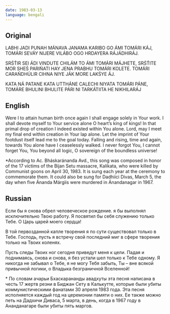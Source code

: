 ```yaml
---
date: 1983-03-13
language: bengali
---
```


## Original

LABHI JADI PUNAH MÁNAVA JANAMA
KARIBO GO ÁMI TOMÁRI KÁJ,
TOMÁRI SEVÁY NIJERE VILÁBO
OGO HRDAYERA RÁJÁDHIRÁJ.

SRŚT́IR SEI ÁDI VINDUTE
CHILÁM TO ÁMI TOMÁRI MÁJHETE,
SRŚT́ITE MOR SHEŚ PARIŃATI
HAY JENA PRABHU TOMÁRI KOLETE.
TOMÁRI CARAŃDHÚLIR CIHNA
NIYE JÁK MORE LAKŚYE ÁJ.

KATA NÁ PATANE KATA UTTHÁNE
CALECHI NIYATA TOMÁRI PÁNE,
TOMÁRE BHULINI BHULITE PÁRI NI
TARKÁTIITA HE NIKHILARÁJ

## English

Were I to attain human birth once again
I shall engage solely in Your work.
I shall devote myself to Your service alone
O heart’s king of kings!
In that primal drop of creation
I indeed existed within You alone.
Lord, may I meet my final end within creation
in Your lap alone.
Let the imprint of Your footdust itself
lead me to the goal today.
Falling and rising, time and again,
towards You alone have I ceaselessly walked.
I never forgot You, I cannot forget You,
You beyond all logic,
O sovereign of the boundless universe!



*According to Ac. Bháskaránanda Avd.,
this song was composed in honor of the 17 victims
of the Bijan Setu massacre, Kalikata, who were killed
by Communist goons on April 30, 1983.
It is sung each year at the ceremony to commemorate them.
It could also be sung for Dadhiici Divas, March 5,
the day when five Ánanda Márgiis were murdered
in Ánandanagar in 1967.

## Russian

Если бы я снова обрел человеческое рождение.
я бы выполнял исключительно Твою работу.
Я посвятил бы себя служению только Тебе.
О Царь царей моего сердца!

В той первозданной капле творения
я по сути существовал только в Тебе.
Господь, пусть я встречу свой последний миг
в сфере творения
только на Твоих коленях.

Пусть следы Твоих ног
сегодня приведут меня к цели.
Падая и поднимаясь, снова и снова,
я без устали шел только к Тебе одному.
Я никогда не забывал о Тебе, я не могу Тебя забыть,
Ты – вне всякой привычной логики,
о Владыка безграничной Вселенной!



* По словам ачарьи Бхаскарананды авадхуты
эта песня написана в честь 17 жертв резни в Биджан
Сету в Калькутте, которые были убиты
коммунистическими фанатами 30 апреля 1983 года.
Эта песня исполняется каждый год на церемонии памяти о них.
Ее также можно петь на Дадхичи Диваса, 5 марта,
в день, когда в 1967 году в Ананданагаре были убиты
пять маргов.
